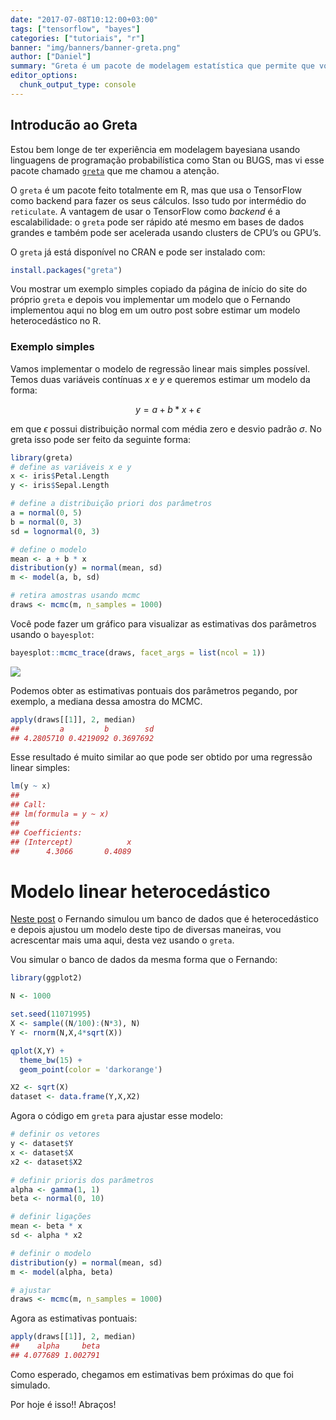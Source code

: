 ```yaml
---
date: "2017-07-08T10:12:00+03:00"
tags: ["tensorflow", "bayes"]
categories: ["tutoriais", "r"]
banner: "img/banners/banner-greta.png"
author: ["Daniel"]
summary: "Greta é um pacote de modelagem estatística que permite que você defina seus modelos interativamente em R e depois os estime usando MCMC."
editor_options: 
  chunk_output_type: console
---
```


## Introducão ao Greta

Estou bem longe de ter experiência em modelagem bayesiana usando linguagens de
programação probabilística como Stan ou BUGS, mas vi esse pacote chamado [`greta`](https://goldingn.github.io/greta/get_started.html)
que me chamou a atenção. 

O `greta` é um pacote feito totalmente em R, mas que usa o TensorFlow como backend
para fazer os seus cálculos. Isso tudo por intermédio do `reticulate`. A vantagem de
usar o TensorFlow como *backend* é a escalabilidade: o `greta` pode ser rápido até
mesmo em bases de dados grandes e também pode ser acelerada usando clusters de CPU's 
ou GPU's.

O `greta` já está disponível no CRAN e pode ser instalado com:

```r
install.packages("greta")
```

Vou mostrar um exemplo simples copiado da página de início do site do próprio
`greta` e depois vou implementar um modelo que o Fernando implementou aqui no blog
em um outro post sobre estimar um modelo heterocedástico no R.

### Exemplo simples

Vamos implementar o modelo de regressão linear mais simples possível. Temos duas
variáveis contínuas $x$ e $y$ e queremos estimar um modelo da forma:

$$y = a + b*x + \epsilon$$

em que $\epsilon$ possui distribuição normal com média zero e desvio padrão $\sigma$.
No greta isso pode ser feito da seguinte forma:

```r
library(greta)
# define as variáveis x e y
x <- iris$Petal.Length
y <- iris$Sepal.Length

# define a distribuição priori dos parâmetros
a = normal(0, 5)
b = normal(0, 3)
sd = lognormal(0, 3)

# define o modelo
mean <- a + b * x
distribution(y) = normal(mean, sd)
m <- model(a, b, sd)

# retira amostras usando mcmc
draws <- mcmc(m, n_samples = 1000)
```

Você pode fazer um gráfico para visualizar as estimativas dos parâmetros usando o 
`bayesplot`:

```r
bayesplot::mcmc_trace(draws, facet_args = list(ncol = 1))
```

![](/img/blog/greta/Rplot.png)

Podemos obter as estimativas pontuais dos parâmetros pegando, por exemplo, a mediana
dessa amostra do MCMC.

```r
apply(draws[[1]], 2, median)
##         a         b        sd 
## 4.2805710 0.4219092 0.3697692
```

Esse resultado é muito similar ao que pode ser obtido por uma regressão linear simples:

```r
lm(y ~ x)
## 
## Call:
## lm(formula = y ~ x)
## 
## Coefficients:
## (Intercept)            x  
##      4.3066       0.4089
```

# Modelo linear heterocedástico

[Neste post](http://curso-r.com/blog/2017/03/09/2017-02-21-regressao-heterocedastica/)
o Fernando simulou um banco de dados que é heterocedástico e depois ajustou um modelo
deste tipo de diversas maneiras, vou acrescentar mais uma aqui, desta vez usando o `greta`.

Vou simular o banco de dados da mesma forma que o Fernando:

```r
library(ggplot2)

N <- 1000

set.seed(11071995)
X <- sample((N/100):(N*3), N)
Y <- rnorm(N,X,4*sqrt(X))

qplot(X,Y) + 
  theme_bw(15) + 
  geom_point(color = 'darkorange')  

X2 <- sqrt(X)
dataset <- data.frame(Y,X,X2)
```

Agora o código em `greta` para ajustar esse modelo:

```r
# definir os vetores
y <- dataset$Y
x <- dataset$X
x2 <- dataset$X2

# definir prioris dos parâmetros
alpha <- gamma(1, 1)
beta <- normal(0, 10)

# definir ligações
mean <- beta * x
sd <- alpha * x2

# definir o modelo
distribution(y) = normal(mean, sd)
m <- model(alpha, beta)

# ajustar
draws <- mcmc(m, n_samples = 1000)
```

Agora as estimativas pontuais:

```r
apply(draws[[1]], 2, median)
##    alpha     beta 
## 4.077689 1.002791
```

Como esperado, chegamos em estimativas bem próximas do que foi simulado.

Por hoje é isso!! Abraços!